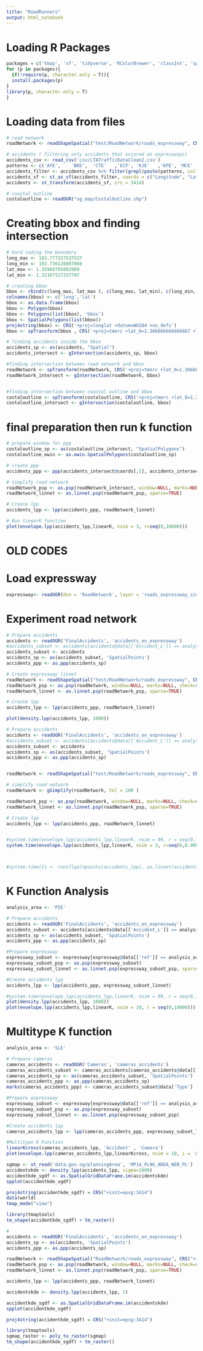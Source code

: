 ```yaml
---
title: "RoadRunners"
output: html_notebook
---
```


# Loading R Packages

```r
packages = c('tmap', 'sf', 'tidyverse', 'RColorBrewer', 'classInt', 'spatstat', 'rgdal', 'maptools', 'rgeos')
for (p in packages){
  if(!require(p, character.only = T)){
  install.packages(p)
}
library(p, character.only = T)
}
```



# Loading data from files 
```r
# road network
roadNetwork <- readShapeSpatial("test/RoadNetwork/roads_expressway", CRS("+init=epsg:3414"))

# accidents ( filtering only accidents that occured on expressways)
accidents_csv <- read_csv('csv/LTATrafficDataClean2.csv')
patterns <- c('AYE',	'BKE',	'CTE'	,'ECP',	'KJE'	,'KPE',	'MCE'	,'PIE',	'SLE',	'TPE')
accidents_filter <- accidents_csv %>% filter(grepl(paste(patterns, collapse="|"), Descriptions)) %>% filter(Type == 'Accident')
accidents_sf <- st_as_sf(accidents_filter, coords = c("Longitude", "Latitude"), crs = "+proj=longlat +ellps=WGS84 +datum=WGS84 +no_defs")
accidents <- st_transform(accidents_sf, crs = 3414)

# coastal outline
costaloutline <- readOGR("sg_map/CostalOutline.shp")

```


# Creating bbox and finding intersection
```r

# hard coding the boundary
long_max <- 103.777327537537
long_min <- 103.736128807068
lat_max <- 1.35968795882909
lat_min <- 1.32167537337797

# creating bbox
bbox <- rbind(c(long_max, lat_max ), c(long_max, lat_min), c(long_min, lat_min ), c(long_min, lat_max), c(long_max, lat_max ))	
colnames(bbox) <- c('long','lat')
bbox <- as.data.frame(bbox)
bbox <- Polygon(bbox)
bbox <- Polygons(list(bbox), 'bbox')
bbox <- SpatialPolygons(list(bbox))
proj4string(bbox) <- CRS('+proj=longlat +datum=WGS84 +no_defs')
bbox <- spTransform(bbox , CRS('+proj=tmerc +lat_0=1.366666666666667 +lon_0=103.8333333333333 +k=1 +x_0=28001.642 +y_0=38744.572 +ellps=WGS84 +units=m +no_defs'))

# finding accidents inside the bbox 
accidents_sp <- as(accidents, "Spatial") 
accidents_intersect <- gIntersection(accidents_sp, bbox)

#finding intersection between road network and bbox
roadNetwork <- spTransform(roadNetwork, CRS('+proj=tmerc +lat_0=1.366666666666667 +lon_0=103.8333333333333 +k=1 +x_0=28001.642 +y_0=38744.572 +ellps=WGS84 +units=m +no_defs'))
roadNetwork_intersect <- gIntersection(roadNetwork, bbox) 


#finding intersection between coastal outline and bbox
costaloutline <- spTransform(costaloutline, CRS('+proj=tmerc +lat_0=1.366666666666667 +lon_0=103.8333333333333 +k=1 +x_0=28001.642 +y_0=38744.572 +ellps=WGS84 +units=m +no_defs'))
costaloutline_intersect <- gIntersection(costaloutline, bbox) 

```

# final preparation then run k function
```r
# prepare window for ppp
costaloutline_sp <- as(costaloutline_intersect, "SpatialPolygons")
costaloutline_owin <- as.owin.SpatialPolygons(costaloutline_sp)

# create ppp
accidents_ppp <- ppp(accidents_intersect@coords[,1], accidents_intersect@coords[,2], costaloutline_owin)

# simplify road network
roadNetwork_psp <- as.psp(roadNetwork_intersect, window=NULL, marks=NULL, check=spatstat.options("checksegments"), fatal=TRUE)
roadNetwork_linnet <- as.linnet.psp(roadNetwork_psp, sparse=TRUE)

# Create lpp
accidents_lpp <- lpp(accidents_ppp, roadNetwork_linnet)

# Run linearK function
plot(envelope.lpp(accidents_lpp,linearK, nsim = 3, r=seq(0,10000)))

```


# OLD CODES 

# Load expressway
```r
expressway<- readOGR(dsn = 'RoadNetwork', layer = 'roads_expressway_simplified')
```

# Experiment road network
```r
# Prepare accidents
accidents <- readOGR('FinalAccidents', 'accidents_on_expressway')
#accidents_subset <- accidents[accidents@data[['Accident_L']] == analysis_area,]
accidents_subset <- accidents
accidents_sp <- as(accidents_subset, 'SpatialPoints')
accidents_ppp <- as.ppp(accidents_sp)

# Create expressway linnet 
roadNetwork <- readShapeSpatial("test/RoadNetwork/roads_expressway", CRS("+init=epsg:3414"))
roadNetwork_psp <- as.psp(roadNetwork, window=NULL, marks=NULL, check=spatstat.options("checksegments"), fatal=TRUE)
roadNetwork_linnet <- as.linnet.psp(roadNetwork_psp, sparse=TRUE)

# Create lpp
accidents_lpp <- lpp(accidents_ppp, roadNetwork_linnet)

plot(density.lpp(accidents_lpp, 1000))
```

```r
# Prepare accidents
accidents <- readOGR('FinalAccidents', 'accidents_on_expressway')
#accidents_subset <- accidents[accidents@data[['Accident_L']] == analysis_area,]
accidents_subset <- accidents
accidents_sp <- as(accidents_subset, 'SpatialPoints')
accidents_ppp <- as.ppp(accidents_sp)


roadNetwork <- readShapeSpatial("test/RoadNetwork/roads_expressway", CRS("+init=epsg:3414"))

# simplify road network
roadNetwork <- gSimplify(roadNetwork, tol = 100 )

roadNetwork_psp <- as.psp(roadNetwork, window=NULL, marks=NULL, check=spatstat.options("checksegments"), fatal=TRUE)
roadNetwork_linnet <- as.linnet.psp(roadNetwork_psp, sparse=TRUE)

# Create lpp
accidents_lpp <- lpp(accidents_ppp, roadNetwork_linnet)


#system.time(envelope.lpp(accidents_lpp,linearK, nsim = 99, r = seq(0,1,by=0.20)))
system.time(envelope.lpp(accidents_lpp,linearK, nsim = 3, r=seq(0,0.000001,0.0000002)))



#system.time({s <- runiflpp(npoints(accidents_lpp), as.linnet(accidents_lpp)); linearK(s, r=seq(0,2,by=0.20))})
```




# K Function Analysis
```r

analysis_area <- 'PIE'

# Prepare accidents
accidents <- readOGR('FinalAccidents', 'accidents_on_expressway')
accidents_subset <- accidents[accidents@data[['Accident_L']] == analysis_area,]
accidents_sp <- as(accidents_subset, 'SpatialPoints')
accidents_ppp <- as.ppp(accidents_sp)

#Prepare expressway 
expressway_subset <- expressway[expressway@data[['ref']] == analysis_area,]
expressway_subset_psp <- as.psp(expressway_subset)
expressway_subset_linnet <- as.linnet.psp(expressway_subset_psp, sparse = TRUE)

#Create accidents lpp
accidents_lpp <- lpp(accidents_ppp, expressway_subset_linnet)

#system.time(envelope.lpp(accidents_lpp,linearK, nsim = 99, r = seq(0,1,by=0.20)))
plot(density.lpp(accidents_lpp, 2000))
plot(envelope.lpp(accidents_lpp,linearK, nsim = 10, r = seq(0,10000)))
```
# Multitype K function
```r
analysis_area <- 'SLE'

# Prepare cameras
cameras_accidents <- readOGR('Cameras', 'cameras_accidents')
cameras_accidents_subset <- cameras_accidents[cameras_accidents@data[['Expressway']] == analysis_area,]
cameras_accidents_sp <- as(cameras_accidents_subset, 'SpatialPoints')
cameras_accidents_ppp <- as.ppp(cameras_accidents_sp)
marks(cameras_accidents_ppp) <- cameras_accidents_subset@data['Type']

#Prepare expressway 
expressway_subset <- expressway[expressway@data[['ref']] == analysis_area,]
expressway_subset_psp <- as.psp(expressway_subset)
expressway_subset_linnet <- as.linnet.psp(expressway_subset_psp)

#Create accidents lpp
cameras_accidents_lpp <- lpp(cameras_accidents_ppp, expressway_subset_linnet)

#Multitype K Function
linearKcross(cameras_accidents_lpp, 'Accident' , 'Camera')
plot(envelope.lpp(cameras_accidents_lpp,linearKcross, nsim = 10, i = 'Accident', j = 'Camera', r = seq(0,3000))) #, r = seq(0,3000)
```

```r
sgmap <- st_read('data.gov.sg/planningArea', 'MP14_PLNG_AREA_WEB_PL')
accidentskde <- density.lpp(accidents_lpp, sigma=1000)
accidentkde_sgdf <- as.SpatialGridDataFrame.im(accidentskde)
spplot(accidentkde_sgdf)

proj4string(accidentkde_sgdf) = CRS("+init=epsg:3414")
data(world)
tmap_mode("view")

library(tmaptools)
tm_shape(accidentkde_sgdf) + tm_raster()
```


```r
# 
accidents <- readOGR('FinalAccidents', 'accidents_on_expressway')
accidents_sp <- as(accidents, 'SpatialPoints')
accidents_ppp <- as.ppp(accidents_sp)

roadNetwork <- readShapeSpatial("RoadNetwork/roads_expressway", CRS("+init=epsg:3414"))
roadNetwork_psp <- as.psp(roadNetwork, window=NULL, marks=NULL, check=spatstat.options("checksegments"), fatal=TRUE)
roadNetwork_linnet <- as.linnet.psp(roadNetwork_psp, sparse=TRUE)

accidents_lpp <- lpp(accidents_ppp, roadNetwork_linnet)

accidentskde <- density.lpp(accidents_lpp, 1)

accidentkde_sgdf <- as.SpatialGridDataFrame.im(accidentskde)
spplot(accidentkde_sgdf)

proj4string(accidentkde_sgdf) = CRS("+init=epsg:3414")

library(tmaptools)
sgmap_raster <- poly_to_raster(sgmap)
tm_shape(accidentkde_sgdf) + tm_raster()

```
